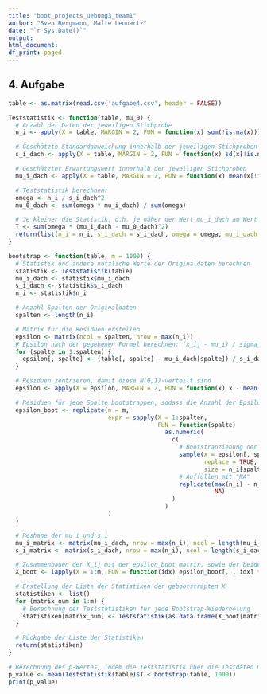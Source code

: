 ```yaml
---
title: "boot_projects_uebung3_team1"
author: "Sven Bergmann, Malte Lennartz"
date: "`r Sys.Date()`"
output:
html_document:
df_print: paged
---
```


## 4. Aufgabe
```r
table <- as.matrix(read.csv('aufgabe4.csv', header = FALSE))
```
```r
Teststatistik <- function(table, mu_0) {
  # Anzahl der Daten der jeweiligen Stichprobe
  n_i <- apply(X = table, MARGIN = 2, FUN = function(x) sum(!is.na(x)))

  # Geschätzte Standardabweichung innerhalb der jeweiligen Stichproben
  s_i_dach <- apply(X = table, MARGIN = 2, FUN = function(x) sd(x[!is.na(x)]))

  # Geschätzter Erwartungswert innerhalb der jeweiligen Stichproben
  mu_i_dach <- apply(X = table, MARGIN = 2, FUN = function(x) mean(x[!is.na(x)]))

  # Teststatistik berechnen:
  omega <- n_i / s_i_dach^2
  mu_0_dach <- sum(omega * mu_i_dach) / sum(omega)

  # Je kleiner die Statistik, d.h. je näher der Wert mu_i_dach am Wert mu_0_dach liegt, desto wahrscheinlicher wird die Hypothese
  T <- sum(omega * (mu_i_dach - mu_0_dach)^2)
  return(list(n_i = n_i, s_i_dach = s_i_dach, omega = omega, mu_i_dach = mu_i_dach, mu_0_dach = mu_0_dach, T = T))
}
```
```r
bootstrap <- function(table, m = 1000) {
  # Statistik und andere nützliche Werte der Originaldaten berechnen
  statistik <- Teststatistik(table)
  mu_i_dach <- statistik$mu_i_dach
  s_i_dach <- statistik$s_i_dach
  n_i <- statistik$n_i

  # Anzahl Spalten der Originaldaten
  spalten <- length(n_i)

  # Matrix für die Residuen erstellen
  epsilon <- matrix(ncol = spalten, nrow = max(n_i))
  # Epsilon nach der gegebenen Formel berechnen: (x_ij - mu_i) / sigma_i
  for (spalte in 1:spalten) {
    epsilon[, spalte] <- (table[, spalte] - mu_i_dach[spalte]) / s_i_dach[spalte]
  }

  # Residuen zentrieren, damit diese N(0,1)-verteilt sind
  epsilon <- apply(X = epsilon, MARGIN = 2, FUN = function(x) x - mean(x[!is.na(x)]))

  # Residuen für jede Spalte bootstrappen, sodass die Anzahl der Epsilons innerhalb der Spalten gleich bleibt
  epsilon_boot <- replicate(n = m,
                            expr = sapply(X = 1:spalten,
                                          FUN = function(spalte)
                                            as.numeric(
                                              c(
                                                # Bootstrapziehung der jeweiligen Spalte
                                                sample(x = epsilon[, spalte][!is.na(epsilon[, spalte])],
                                                       replace = TRUE,
                                                       size = n_i[spalte]),
                                                # Auffüllen mit "NA"
                                                replicate(max(n_i) - n_i[spalte],
                                                          NA)
                                              )
                                            )
                            )
  )

  # Reshape der mu_i und s_i
  mu_i_matrix <- matrix(mu_i_dach, nrow = max(n_i), ncol = length(mu_i_dach), byrow = TRUE)
  s_i_matrix <- matrix(s_i_dach, nrow = max(n_i), ncol = length(s_i_dach), byrow = TRUE)

  # Zusammenbauen der X_ij mit der epsilon_boot matrix, sowie der beiden mu_i und s_i Matrizen
  X_boot <- lapply(X = 1:m, FUN = function(idx) epsilon_boot[, , idx] * s_i_matrix + mu_i_matrix)

  # Erstellung der Liste der Statistiken der gebootstrapten X
  statistiken <- list()
  for (matrix_num in 1:m) {
    # Berechnung der Teststatistiken für jede Bootstrap-Wiederholung
    statistiken[matrix_num] <- Teststatistik(as.data.frame(X_boot[matrix_num]))$T
  }

  # Rückgabe der Liste der Statistiken
  return(statistiken)
}
```
```r
# Berechnung des p-Wertes, indem die Teststatistik über die Testdaten mit den Statistiken der gebootstrapten Daten verglichen wird.
p_value <- mean(Teststatistik(table)$T < bootstrap(table, 1000))
print(p_value)
```
